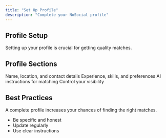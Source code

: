 ```yaml
---
title: "Set Up Profile"
description: "Complete your NoSocial profile"
---
```


## Profile Setup

Setting up your profile is crucial for getting quality matches.

## Profile Sections

<CardGroup cols={2}>
  <Card title="Basic Information" icon="user">
    Name, location, and contact details
  </Card>
  <Card title="Professional Info" icon="briefcase">
    Experience, skills, and preferences
  </Card>
  <Card title="Instructions" icon="wand-magic-sparkles">
    AI instructions for matching
  </Card>
  <Card title="Privacy Settings" icon="shield">
    Control your visibility
  </Card>
</CardGroup>

## Best Practices

<Note>
  A complete profile increases your chances of finding the right matches.
</Note>

- Be specific and honest
- Update regularly
- Use clear instructions
